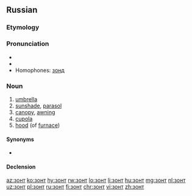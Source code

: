 ==Russian==

===Etymology===
{{back-form|зо́нтик|lang=ru}}

===Pronunciation===
* {{IPA|/zont/|lang=ru}}
* {{audio|Ru-зонт.ogg|audio|lang=ru}}
* Homophones: [[зонд]]

===Noun===
{{ru-noun+|b}}

# [[umbrella]]
# [[sunshade]], [[parasol]]
# [[canopy]], [[awning]]
# [[cupola]]
# [[hood]] (of [[furnace]])

====Synonyms====
* {{l|ru|зонтик}}

====Declension====
{{ru-noun-table|b}}

[[az:зонт]]
[[ko:зонт]]
[[hy:зонт]]
[[rw:зонт]]
[[lo:зонт]]
[[li:зонт]]
[[hu:зонт]]
[[mg:зонт]]
[[nl:зонт]]
[[uz:зонт]]
[[pl:зонт]]
[[ru:зонт]]
[[fi:зонт]]
[[chr:зонт]]
[[vi:зонт]]
[[zh:зонт]]